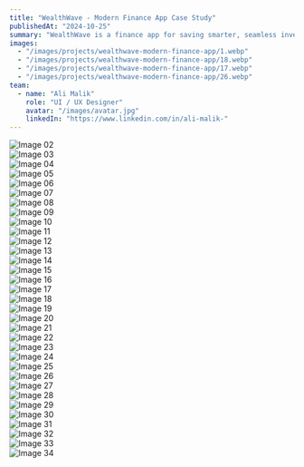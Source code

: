 ```yaml
---
title: "WealthWave - Modern Finance App Case Study"
publishedAt: "2024-10-25"
summary: "WealthWave is a finance app for saving smarter, seamless investing, and secure money storage, designed for both savers and investors with a focus on transparency and ease of use."
images:
  - "/images/projects/wealthwave-modern-finance-app/1.webp"
  - "/images/projects/wealthwave-modern-finance-app/18.webp"
  - "/images/projects/wealthwave-modern-finance-app/17.webp"
  - "/images/projects/wealthwave-modern-finance-app/26.webp"
team:
  - name: "Ali Malik"
    role: "UI / UX Designer"
    avatar: "/images/avatar.jpg"
    linkedIn: "https://www.linkedin.com/in/ali-malik-"
---
```


![Image 02](/images/projects/wealthwave-modern-finance-app/2.webp)  
![Image 03](/images/projects/wealthwave-modern-finance-app/3.webp)  
![Image 04](/images/projects/wealthwave-modern-finance-app/4.webp)  
![Image 05](/images/projects/wealthwave-modern-finance-app/5.webp)  
![Image 06](/images/projects/wealthwave-modern-finance-app/6.webp)  
![Image 07](/images/projects/wealthwave-modern-finance-app/7.webp)  
![Image 08](/images/projects/wealthwave-modern-finance-app/8.webp)  
![Image 09](/images/projects/wealthwave-modern-finance-app/9.webp)  
![Image 10](/images/projects/wealthwave-modern-finance-app/10.webp)  
![Image 11](/images/projects/wealthwave-modern-finance-app/11.webp)  
![Image 12](/images/projects/wealthwave-modern-finance-app/12.webp)  
![Image 13](/images/projects/wealthwave-modern-finance-app/13.webp)  
![Image 14](/images/projects/wealthwave-modern-finance-app/14.webp)  
![Image 15](/images/projects/wealthwave-modern-finance-app/15.webp)  
![Image 16](/images/projects/wealthwave-modern-finance-app/16.webp)  
![Image 17](/images/projects/wealthwave-modern-finance-app/17.webp)  
![Image 18](/images/projects/wealthwave-modern-finance-app/18.webp)  
![Image 19](/images/projects/wealthwave-modern-finance-app/19.webp)  
![Image 20](/images/projects/wealthwave-modern-finance-app/20.webp)  
![Image 21](/images/projects/wealthwave-modern-finance-app/21.webp)  
![Image 22](/images/projects/wealthwave-modern-finance-app/22.webp)  
![Image 23](/images/projects/wealthwave-modern-finance-app/23.webp)  
![Image 24](/images/projects/wealthwave-modern-finance-app/24.webp)  
![Image 25](/images/projects/wealthwave-modern-finance-app/25.webp)  
![Image 26](/images/projects/wealthwave-modern-finance-app/26.webp)  
![Image 27](/images/projects/wealthwave-modern-finance-app/27.webp)  
![Image 28](/images/projects/wealthwave-modern-finance-app/28.webp)  
![Image 29](/images/projects/wealthwave-modern-finance-app/29.webp)  
![Image 30](/images/projects/wealthwave-modern-finance-app/30.webp)  
![Image 31](/images/projects/wealthwave-modern-finance-app/31.webp)  
![Image 32](/images/projects/wealthwave-modern-finance-app/32.webp)  
![Image 33](/images/projects/wealthwave-modern-finance-app/33.webp)  
![Image 34](/images/projects/wealthwave-modern-finance-app/34.webp)  
